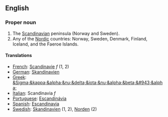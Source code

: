 ==English==

===Proper noun===

#The [[Scandinavian]] peninsula (Norway and Sweden).
#Any of the [[Nordic]] countries: Norway, Sweden, Denmark, Finland, Iceland, and the Faeroe Islands.

====Translations====

*[[French]]: [[Scandinavie]] ''f'' (1, 2)
*[[German]]: [[Skandinavien]]
*[[Greek]]: [[&Sigma;&kappa;&alpha;&nu;&delta;&iota;&nu;&alpha;&beta;&#943;&alpha;]]
*[[Italian]]: Scandinavia ''f''
*[[Portuguese]]: [[Escandinávia]]
*[[Spanish]]: [[Escandinavia]]
*[[Swedish]]: [[Skandinavien]] (1, 2), [[Norden]] (2)